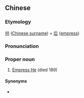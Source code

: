 ==Chinese==
{{zh-forms}}

===Etymology===
[[何]] ([[w:Chinese surname|Chinese surname]]) + [[后]] ([[empress]])

===Pronunciation===
{{zh-pron
|m=Hé Hòu
|cat=pn
}}

===Proper noun===
{{zh-proper noun}}

# [[w:Empress He (Ling)|Empress He]] (died 189)

====Synonyms====
* {{zh-l|何太后}}